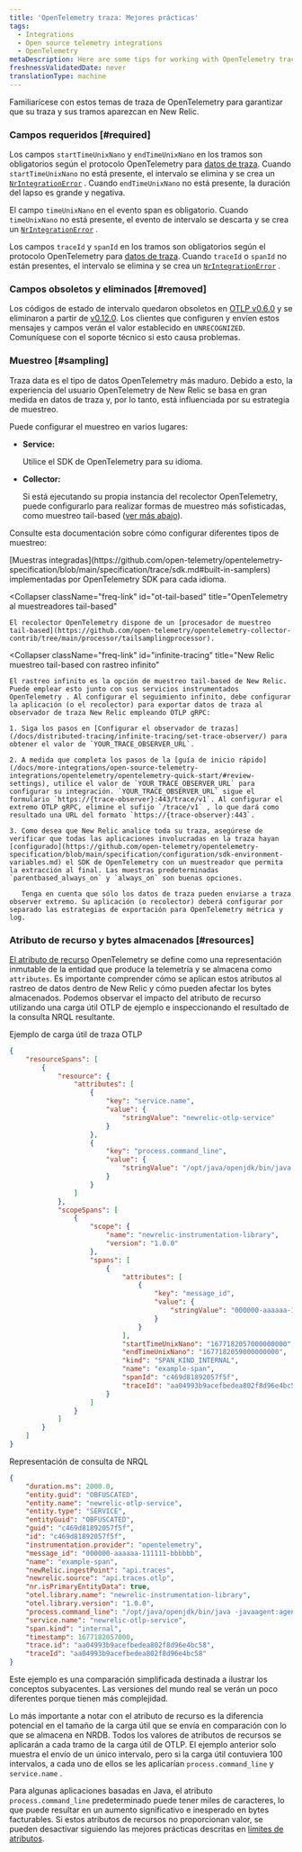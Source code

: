 ```yaml
---
title: 'OpenTelemetry traza: Mejores prácticas'
tags:
  - Integrations
  - Open source telemetry integrations
  - OpenTelemetry
metaDescription: Here are some tips for working with OpenTelemetry traces and New Relic.
freshnessValidatedDate: never
translationType: machine
---
```


Familiarícese con estos temas de traza de OpenTelemetry para garantizar que su traza y sus tramos aparezcan en New Relic.

### Campos requeridos [#required]

Los campos `startTimeUnixNano` y `endTimeUnixNano` en los tramos son obligatorios según el protocolo OpenTelemetry para [datos de traza](https://github.com/open-telemetry/opentelemetry-proto/blob/74e38fb4882dd500d77b757d44e97de296c65b05/opentelemetry/proto/trace/v1/trace.proto#L145-L159). Cuando `startTimeUnixNano` no está presente, el intervalo se elimina y se crea un [`NrIntegrationError`](/docs/telemetry-data-platform/manage-data/nrintegrationerror/) . Cuando `endTimeUnixNano` no está presente, la duración del lapso es grande y negativa.

El campo `timeUnixNano` en el evento span es obligatorio. Cuando `timeUnixNano` no está presente, el evento de intervalo se descarta y se crea un [`NrIntegrationError`](/docs/telemetry-data-platform/manage-data/nrintegrationerror/) .

Los campos `traceId` y `spanId` en los tramos son obligatorios según el protocolo OpenTelemetry para [datos de traza](https://github.com/open-telemetry/opentelemetry-proto/blob/74e38fb4882dd500d77b757d44e97de296c65b05/opentelemetry/proto/trace/v1/trace.proto#L73-L84). Cuando `traceId` o `spanId` no están presentes, el intervalo se elimina y se crea un [`NrIntegrationError`](/docs/telemetry-data-platform/manage-data/nrintegrationerror/) .

### Campos obsoletos y eliminados [#removed]

Los códigos de estado de intervalo quedaron obsoletos en [OTLP v0.6.0](https://github.com/open-telemetry/opentelemetry-proto/releases/tag/v0.6.0) y se eliminaron a partir de [v0.12.0](https://github.com/open-telemetry/opentelemetry-proto/releases/tag/v0.12.0). Los clientes que configuren y envíen estos mensajes y campos verán el valor establecido en `UNRECOGNIZED`. Comuníquese con el soporte técnico si esto causa problemas.

### Muestreo [#sampling]

Traza data es el tipo de datos OpenTelemetry más maduro. Debido a esto, la experiencia del usuario OpenTelemetry de New Relic se basa en gran medida en datos de traza y, por lo tanto, está influenciada por su estrategia de muestreo.

Puede configurar el muestreo en varios lugares:

* <DoNotTranslate>**Service:**</DoNotTranslate>

  Utilice el SDK de OpenTelemetry para su idioma.

* <DoNotTranslate>**Collector:**</DoNotTranslate>

  Si está ejecutando su propia instancia del recolector OpenTelemetry, puede configurarlo para realizar formas de muestreo más sofisticadas, como muestreo tail-based ([ver más abajo](#infinite-tracing)).

Consulte esta documentación sobre cómo configurar diferentes tipos de muestreo:

<CollapserGroup>
  <Collapser
    className="freq-link"
    id="built-in"
    title="Samplers integrados de OpenTelemetry"
  >
    [Muestras integradas](https://github.com/open-telemetry/opentelemetry-specification/blob/main/specification/trace/sdk.md#built-in-samplers) implementadas por OpenTelemetry SDK para cada idioma.
  </Collapser>

  <Collapser
    className="freq-link"
    id="ot-tail-based"
    title="OpenTelemetry al muestreadores tail-based"
  >
    El recolector OpenTelemetry dispone de un [procesador de muestreo tail-based](https://github.com/open-telemetry/opentelemetry-collector-contrib/tree/main/processor/tailsamplingprocessor).
  </Collapser>

  <Collapser
    className="freq-link"
    id="infinite-tracing"
    title="New Relic muestreo tail-based con rastreo infinito"
  >
    El rastreo infinito es la opción de muestreo tail-based de New Relic. Puede emplear esto junto con sus servicios instrumentados OpenTelemetry . Al configurar el seguimiento infinito, debe configurar la aplicación (o el recolector) para exportar datos de traza al observador de traza New Relic empleando OTLP gRPC:

    1. Siga los pasos en [Configurar el observador de trazas](/docs/distributed-tracing/infinite-tracing/set-trace-observer/) para obtener el valor de `YOUR_TRACE_OBSERVER_URL`.

    2. A medida que completa los pasos de la [guía de inicio rápido](/docs/more-integrations/open-source-telemetry-integrations/opentelemetry/opentelemetry-quick-start/#review-settings), utilice el valor de `YOUR_TRACE_OBSERVER_URL` para configurar su integración. `YOUR_TRACE_OBSERVER_URL` sigue el formulario `https://{trace-observer}:443/trace/v1`. Al configurar el extremo OTLP gRPC, elimine el sufijo `/trace/v1` , lo que dará como resultado una URL del formato `https://{trace-observer}:443`.

    3. Como desea que New Relic analice toda su traza, asegúrese de verificar que todas las aplicaciones involucradas en la traza hayan [configurado](https://github.com/open-telemetry/opentelemetry-specification/blob/main/specification/configuration/sdk-environment-variables.md) el SDK de OpenTelemetry con un muestreador que permita la extracción al final. Las muestras predeterminadas `parentbased_always_on` y `always_on` son buenas opciones.

       Tenga en cuenta que sólo los datos de traza pueden enviarse a traza observer extremo. Su aplicación (o recolector) deberá configurar por separado las estrategias de exportación para OpenTelemetry métrica y log.
  </Collapser>
</CollapserGroup>

### Atributo de recurso y bytes almacenados [#resources]

[El atributo de recurso](https://opentelemetry.io/docs/reference/specification/resource/semantic_conventions/) OpenTelemetry se define como una representación inmutable de la entidad que produce la telemetría y se almacena como `attributes`. Es importante comprender cómo se aplican estos atributos al rastreo de datos dentro de New Relic y cómo pueden afectar los bytes almacenados. Podemos observar el impacto del atributo de recurso utilizando una carga útil OTLP de ejemplo e inspeccionando el resultado de la consulta NRQL resultante.

Ejemplo de carga útil de traza OTLP

```json
{
    "resourceSpans": [
        {
            "resource": {
                "attributes": [
                    {
                        "key": "service.name",
                        "value": {
                            "stringValue": "newrelic-otlp-service"
                        }
                    },
                    {
                        "key": "process.command_line",
                        "value": {
                            "stringValue": "/opt/java/openjdk/bin/java -javaagent:agent/opentelemetry-agent.jar"
                        }
                    }
                ]
            },
            "scopeSpans": [
                {
                    "scope": {
                        "name": "newrelic-instrumentation-library",
                        "version": "1.0.0"
                    },
                    "spans": [
                        {
                            "attributes": [
                                {
                                    "key": "message_id",
                                    "value": {
                                        "stringValue": "000000-aaaaaa-111111-bbbbbb"
                                    }
                                }
                            ],
                            "startTimeUnixNano": "1677182057000000000",
                            "endTimeUnixNano": "1677182059000000000",
                            "kind": "SPAN_KIND_INTERNAL",
                            "name": "example-span",
                            "spanId": "c469d81892057f5f",
                            "traceId": "aa04993b9acefbedea802f8d96e4bc58"
                        }
                    ]
                }
            ]
        }
    ]
}
```

Representación de consulta de NRQL

```json
{
    "duration.ms": 2000.0,
    "entity.guid": "OBFUSCATED",
    "entity.name": "newrelic-otlp-service",
    "entity.type": "SERVICE",
    "entityGuid": "OBFUSCATED",
    "guid": "c469d81892057f5f",
    "id": "c469d81892057f5f",
    "instrumentation.provider": "opentelemetry",
    "message_id": "000000-aaaaaa-111111-bbbbbb",
    "name": "example-span",
    "newRelic.ingestPoint": "api.traces",
    "newrelic.source": "api.traces.otlp",
    "nr.isPrimaryEntityData": true,
    "otel.library.name": "newrelic-instrumentation-library",
    "otel.library.version": "1.0.0",
    "process.command_line": "/opt/java/openjdk/bin/java -javaagent:agent/opentelemetry-agent.jar",
    "service.name": "newrelic-otlp-service",
    "span.kind": "internal",
    "timestamp": 1677182057000,
    "trace.id": "aa04993b9acefbedea802f8d96e4bc58",
    "traceId": "aa04993b9acefbedea802f8d96e4bc58"
}
```

<Callout variant="tip">
  Este ejemplo es una comparación simplificada destinada a ilustrar los conceptos subyacentes. Las versiones del mundo real se verán un poco diferentes porque tienen más complejidad.
</Callout>

Lo más importante a notar con el atributo de recurso es la diferencia potencial en el tamaño de la carga útil que se envía en comparación con lo que se almacena en NRDB. Todos los valores de atributos de recursos se aplicarán a cada tramo de la carga útil de OTLP. El ejemplo anterior solo muestra el envío de un único intervalo, pero si la carga útil contuviera 100 intervalos, a cada uno de ellos se les aplicarían `process.command_line` y `service.name` .

Para algunas aplicaciones basadas en Java, el atributo `process.command_line` predeterminado puede tener miles de caracteres, lo que puede resultar en un aumento significativo e inesperado en bytes facturables. Si estos atributos de recursos no proporcionan valor, se pueden desactivar siguiendo las mejores prácticas descritas en [límites de atributos](/docs/more-integrations/open-source-telemetry-integrations/opentelemetry/best-practices/opentelemetry-otlp/#attribute-limits).